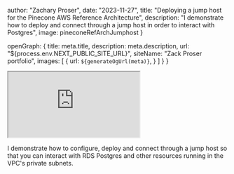 


  author: "Zachary Proser",
  date: "2023-11-27",
  title: "Deploying a jump host for the Pinecone AWS Reference Architecture",
  description: "I demonstrate how to deploy and connect through a jump host in order to interact with Postgres",
  image: pineconeRefArchJumphost
}


  openGraph: {
    title: meta.title,
    description: meta.description,
    url: "${process.env.NEXT_PUBLIC_SITE_URL}", 
    siteName: "Zack Proser portfolio",
    images: [
      {
        url: `${generateOgUrl(meta)}`,
      }
    ]
  }
}



<iframe 
  className="youtube-video"
  src="https://www.youtube.com/embed/gIO76I0JTnY"
  title="YouTube video player" 
  allow="fullscreen;">
</iframe>

I demonstrate how to configure, deploy and connect through a jump host so that you can interact with RDS Postgres
and other resources running in the VPC's private subnets.
